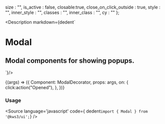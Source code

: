 
  size : "",
  is_active : false,
  closable:true,
  close_on_click_outside : true,
  style : "",
  inner_style : "",
  classes : "",
  inner_class : "",
  cy : ""
};

<Meta
  title="Helpers/Modal"
  component={Modal}
  args={args}
/>

<Description markdown={dedent`
# Modal
## Modal components for showing popups.
`}/>

<Canvas>
  <Story
  name="Modal"
  args={args}
  >
  {(args) => ({
    Component: ModalDecorator,
    props: args,
    on: {
      click:action("Opened"),
    },
  })}
  </Story>
</Canvas>

<ArgsTable story="Modal" />

### Usage
<Source
  language='javascript'
  code={ dedent`import { Modal } from '@kws3/ui';`}
/>